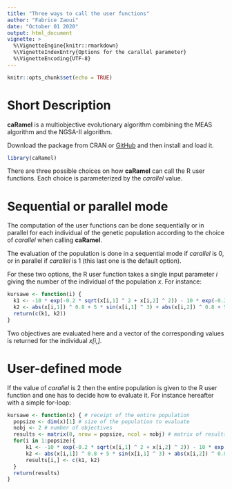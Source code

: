 ```yaml
---
title: "Three ways to call the user functions"
author: "Fabrice Zaoui"
date: "October 01 2020"
output: html_document
vignette: >
  %\VignetteEngine{knitr::rmarkdown}
  %\VignetteIndexEntry{Options for the carallel parameter}
  %\VignetteEncoding{UTF-8}
---
```


```r
knitr::opts_chunk$set(echo = TRUE)
```
# Short Description

**caRamel** is a multiobjective evolutionary algorithm combining the MEAS algorithm and the NGSA-II algorithm.

Download the package from CRAN or [GitHub](https://github.com/fzao/caRamel) and then install and load it.

```r
library(caRamel)
```

There are three possible choices on how **caRamel** can call the R user functions. Each choice is parameterized by the *carallel* value.

# Sequential or parallel mode

The computation of the user functions can be done sequentially or in parallel for each individual of the genetic population according to the choice of *carallel* when calling **caRamel**.

The evaluation of the population is done in a sequential mode if *carallel* is 0, or in parallel if *carallel* is 1 (this last one is the default option).

For these two options, the R user function takes a single input parameter *i* giving the number of the individual of the population *x*. For instance:

```r
kursawe <- function(i) {
  k1 <- -10 * exp(-0.2 * sqrt(x[i,1] ^ 2 + x[i,2] ^ 2)) - 10 * exp(-0.2 * sqrt(x[i,2] ^2 + x[i,3] ^ 2))
  k2 <- abs(x[i,1]) ^ 0.8 + 5 * sin(x[i,1] ^ 3) + abs(x[i,2]) ^ 0.8 + 5 * sin(x[i,2] ^3) + abs(x[i,3]) ^ 0.8 + 5 * sin(x[i,3] ^ 3)
  return(c(k1, k2))
}
```

Two objectives are evaluated here and a vector of the corresponding values is returned for the individual *x[i,]*.

# User-defined mode

If the value of *carallel* is 2 then the entire population is given to the R user function and one has to decide how to evaluate it. For instance hereafter with a simple for-loop:

```r
kursawe <- function(x) { # receipt of the entire population
  popsize <- dim(x)[1] # size of the population to evaluate
  nobj <- 2 # number of objectives
  results <- matrix(0, nrow = popsize, ncol = nobj) # matrix of results
  for(i in 1:popsize){
      k1 <- -10 * exp(-0.2 * sqrt(x[i,1] ^ 2 + x[i,2] ^ 2)) - 10 * exp(-0.2 * sqrt(x[i,2] ^2 + x[i,3] ^ 2))
      k2 <- abs(x[i,1]) ^ 0.8 + 5 * sin(x[i,1] ^ 3) + abs(x[i,2]) ^ 0.8 + 5 * sin(x[i,2] ^3) + abs(x[i,3]) ^ 0.8 + 5 * sin(x[i,3] ^ 3)
      results[i,] <- c(k1, k2)
  }
  return(results)
}
```


